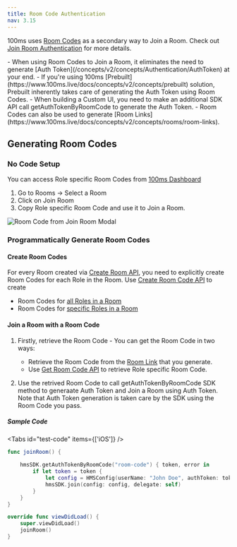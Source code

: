 ```yaml
---
title: Room Code Authentication
nav: 3.15
---
```


100ms uses [Room Codes](https://www.100ms.live/docs/concepts/v2/concepts/rooms/room-codes/room-codes) as a secondary way to Join a Room. Check out [Join Room Authentication](/concepts/v2/concepts/Authentication/JoinRoomAuthentication) for more details.

<FlexContainer>
<Callout icon="link" title="Room Code Authentication Basics">
- When using Room Codes to Join a Room, it eliminates the need to generate [Auth Token](/concepts/v2/concepts/Authentication/AuthToken) at your end.
    - If you're using 100ms [Prebuilt](https://www.100ms.live/docs/concepts/v2/concepts/prebuilt) solution, Prebuilt inherently takes care of generating the Auth Token using Room Codes.
    - When building a Custom UI, you need to make an additional SDK API call getAuthTokenByRoomCode to generate the Auth Token.
- Room Codes can also be used to generate [Room Links](https://www.100ms.live/docs/concepts/v2/concepts/rooms/room-links).

</Callout>
</FlexContainer>

## Generating Room Codes

### No Code Setup
You can access Role specific Room Codes from [100ms Dashboard](https://dashboard.100ms.live/dashboard)
1. Go to Rooms -> Select a Room
2. Click on Join Room
3. Copy Role specific Room Code and use it to Join a Room.

![Room Code from Join Room Modal](/docs/v2/join-room-blurred.png)

### Programmatically Generate Room Codes

#### Create Room Codes

For every Room created via [Create Room API](https://www.100ms.live/docs/server-side/v2/api-reference/Rooms/create-via-api), you need to explicitly create Room Codes for each Role in the Room. Use [Create Room Code API](https://www.100ms.live/docs/server-side/v2/api-reference/room-codes/create-room-code-api) to create
- Room Codes for [all Roles in a Room](https://www.100ms.live/docs/server-side/v2/api-reference/room-codes/create-room-code-api#1-create-a-room-code-api)
- Room Codes for [specific Roles in a Room](https://www.100ms.live/docs/server-side/v2/api-reference/room-codes/create-room-code-api#2-create-role-room-code-api)

#### Join a Room with a Room Code

1. Firstly, retrieve the Room Code - You can get the Room Code in two ways:

    - Retrieve the Room Code from the [Room Link](/concepts/v2/concepts/Rooms/room-links) that you generate.
    - Use [Get Room Code API](/server-side/v2/api-reference/room-codes/retrieve-room-code-api) to retrieve Role specific Room Code.

2. Use the retrived Room Code to call getAuthTokenByRoomCode SDK method to generaate Auth Token and Join a Room using Auth Token. Note that Auth Token generation is taken care by the SDK using the Room Code you pass.


##### Sample Code
<Tabs id="test-code" items={['iOS']} />


<Tab id="test-code-0">

```swift section=JoinRoom sectionIndex=1
func joinRoom() {

    hmsSDK.getAuthTokenByRoomCode("room-code") { token, error in
        if let token = token {
            let config = HMSConfig(userName: "John Doe", authToken: token)
            hmsSDK.join(config: config, delegate: self)
        }
    }
}

override func viewDidLoad() {
    super.viewDidLoad()
    joinRoom()
}
```

</Tab>


